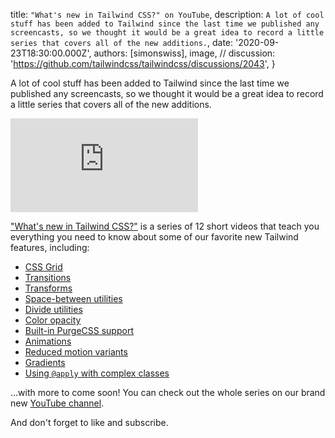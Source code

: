 
  title: `"What's new in Tailwind CSS?" on YouTube`,
  description: `A lot of cool stuff has been added to Tailwind since the last time we published any screencasts, so we thought it would be a great idea to record a little series that covers all of the new additions.`,
  date: '2020-09-23T18:30:00.000Z',
  authors: [simonswiss],
  image,
  // discussion: 'https://github.com/tailwindcss/tailwindcss/discussions/2043',
}

A lot of cool stuff has been added to Tailwind since the last time we published any screencasts, so we thought it would be a great idea to record a little series that covers all of the new additions.

<div className="relative pb-9/16">
  <iframe
    className="absolute inset-0 h-full w-full"
    src="https://www.youtube.com/embed/b-hrxkgkG-s?list=PL5f_mz_zU5eV0_7udNKr3qffGCkJ4Avb_"
    frameborder="0"
    allow="accelerometer; autoplay; clipboard-write; encrypted-media; gyroscope; picture-in-picture"
    allowfullscreen
  ></iframe>
</div>

["What's new in Tailwind CSS?"](https://www.youtube.com/watch?v=b-hrxkgkG-s&list=PL5f_mz_zU5eV0_7udNKr3qffGCkJ4Avb_) is a series of 12 short videos that teach you everything you need to know about some of our favorite new Tailwind features, including:

- [CSS Grid](https://youtu.be/b-hrxkgkG-s)
- [Transitions](https://youtu.be/AYoQfPX31Mg)
- [Transforms](https://youtu.be/fZl6ufxmAqI)
- [Space-between utilities](https://youtu.be/wTRTC4JNSGs)
- [Divide utilities](https://youtu.be/XVmbVtO3tUU)
- [Color opacity](https://youtu.be/Zo1JtXnLDdA)
- [Built-in PurgeCSS support](https://youtu.be/ZNLeQDpE_8M)
- [Animations](https://youtu.be/75_a2lTJSjA)
- [Reduced motion variants](https://youtu.be/vnK7UrZ-IFs)
- [Gradients](https://youtu.be/1Rs5Kml8qMM)
- [Using `@apply` with complex classes](https://youtu.be/naJ_rIK6ppQ)

...with more to come soon! You can check out the whole series on our brand new [YouTube channel](https://www.youtube.com/channel/UCOe-8z68tgw9ioqVvYM4ddQ/).

And don't forget to like and subscribe.
